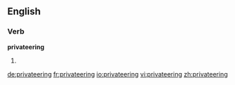 ==English==

===Verb===
'''privateering'''

# {{present participle of|privateer}}

[[de:privateering]]
[[fr:privateering]]
[[io:privateering]]
[[vi:privateering]]
[[zh:privateering]]